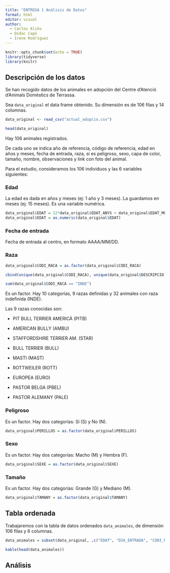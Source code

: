 ```yaml
---
title: "ENTREGA 1 Análisis de Datos"
format: html
editor: visual
author: 
  - Carlos Aliño
  - Dídac Capó
  - Irene Rodríguez
---
```


```r
knitr::opts_chunk$set(echo = TRUE)
library(tidyverse)
library(knitr)
```


## Descripción de los datos

Se han recogido datos de los animales en adopción del Centre d'Atenció d'Animals Domèstics de Terrassa. 

Sea `data_original` el data frame obtenido. Su dimensión es de 106 filas y 14 columnas.

```r
data_original <- read_csv("actual_adopcio.csv")
```
```r
head(data_original)
```

Hay 106 animales registrados. 

De cada uno se indica año de referencia, código de referencia, edad en años y meses, fecha de entrada, raza, si es peligroso, sexo, capa de color, tamaño, nombre, observaciones y link con foto del animal.

Para el estudio, consideramos los 106 individuos y las 6 variables siguientes:


### Edad

La edad es dada en años y meses (ej: 1 año y 3 meses). La guardamos en meses (ej: 15 meses). Es una variable numérica.

```r
data_original$EDAT = 12*data_original$EDAT_ANYS + data_original$EDAT_MESOS
data_original$EDAT = as.numeric(data_original$EDAT)
```


### Fecha de entrada

Fecha de entrada al centro, en formato AAAA/MM/DD.


### Raza

```r
data_original$CODI_RACA = as.factor(data_original$CODI_RACA)

cbind(unique(data_original$CODI_RACA), unique(data_original$DESCRIPCIO))

sum(data_original$CODI_RACA == "INDE")
```

Es un factor. Hay 10 categorías, 9 razas definidas y 32 animales con raza indefinida (INDE). 

Las 9 razas conocidas son:

- PIT BULL TERRIER AMERICÀ (PITB) 

- AMERICAN BULLY (AMBU) 

- STAFFORDSHIRE TERRIER AM. (STAR) 

- BULL TERRIER (BULL) 

- MASTI (MAST) 

- ROTTWEILER (ROTT) 

- EUROPEA (EURO) 

- PASTOR BELGA (PBEL) 

- PASTOR ALEMANY (PALE)


### Peligroso

Es un factor. Hay dos categorías: Sí (S) y No (N).

```r
data_original$PERILLOS = as.factor(data_original$PERILLOS)
```


### Sexo

Es un factor. Hay dos categorías: Macho (M) y Hembra (F).

```r
data_original$SEXE = as.factor(data_original$SEXE)
```


### Tamaño

Es un factor. Hay dos categorías: Grande (G) y Mediano (M).

```r
data_original$TAMANY = as.factor(data_original$TAMANY)
```


## Tabla ordenada

Trabajaremos con la tabla de datos ordenados `data_animales`, de dimensión 106 filas y 6 columnas.

```r
data_animales = subset(data_original, ,c("EDAT", "DIA_ENTRADA", "CODI_RACA", "PERILLOS", "SEXE", "TAMANY"))
```

```r
kable(head(data_animales))
```

## Análisis
